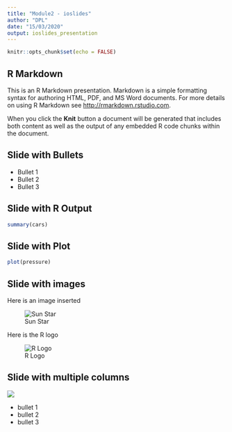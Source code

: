 ```yaml
---
title: "Module2 - ioslides"
author: "DPL"
date: "15/03/2020"
output: ioslides_presentation
---
```


```r
knitr::opts_chunk$set(echo = FALSE)
```

## R Markdown

This is an R Markdown presentation. Markdown is a simple formatting syntax for authoring HTML, PDF, and MS Word documents. For more details on using R Markdown see <http://rmarkdown.rstudio.com>.

When you click the **Knit** button a document will be generated that includes both content as well as the output of any embedded R code chunks within the document.

## Slide with Bullets

- Bullet 1
- Bullet 2
- Bullet 3

## Slide with R Output

```r
summary(cars)
```

## Slide with Plot

```r
plot(pressure)
```

## Slide with images {.flexbox .vcenter}

Here is an image inserted

![Sun Star](sunstar.png)

Here is the R logo

![R Logo](https://www.r-project.org/logo/Rlogo.svg)

<!-- Note web link images will not appear in PDF or Word knitted files -->

## Slide with multiple columns {.columns-2}

![](sunstar.png)

- bullet 1
- bullet 2
- bullet 3


